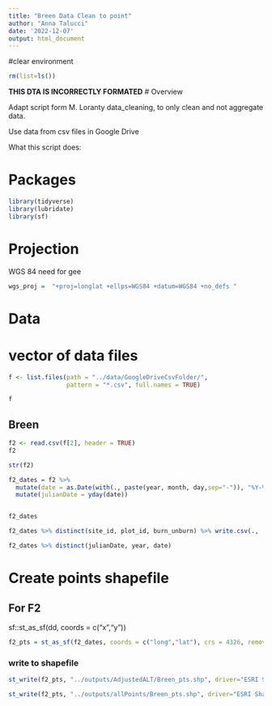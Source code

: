 ```yaml
---
title: "Breen Data Clean to point"
author: "Anna Talucci"
date: '2022-12-07'
output: html_document
---
```


#clear environment
```r
rm(list=ls())
```
**THIS DTA IS INCORRECTLY FORMATED**
# Overview

Adapt script form M. Loranty data_cleaning, to only clean and not aggregate data. 

Use data from csv files in Google Drive

What this script does:


# Packages

```r
library(tidyverse)
library(lubridate)
library(sf)
```
# Projection

WGS 84 need for gee
```r
wgs_proj =  "+proj=longlat +ellps=WGS84 +datum=WGS84 +no_defs "
```

# Data

# vector of data files
```r
f <- list.files(path = "../data/GoogleDriveCsvFolder/",
                pattern = "*.csv", full.names = TRUE)
```

```r
f
```



## Breen
```r
f2 <- read.csv(f[2], header = TRUE)
f2
```
```r
str(f2)
```
```r
f2_dates = f2 %>%
  mutate(date = as.Date(with(., paste(year, month, day,sep="-")), "%Y-%m-%d")) %>%
  mutate(julianDate = yday(date)) 


f2_dates
```

```r
f2_dates %>% distinct(site_id, plot_id, burn_unburn) %>% write.csv(., '../outputs/pairs/breen.csv')
```

```r
f2_dates %>% distinct(julianDate, year, date)
```

# Create points shapefile

## For F2
sf::st_as_sf(dd, coords = c("x","y"))
```r
f2_pts = st_as_sf(f2_dates, coords = c("long","lat"), crs = 4326, remove = FALSE)
```


### write to shapefile
```r
st_write(f2_pts, "../outputs/AdjustedALT/Breen_pts.shp", driver="ESRI Shapefile")
```

```r
st_write(f2_pts, "../outputs/allPoints/Breen_pts.shp", driver="ESRI Shapefile")
```